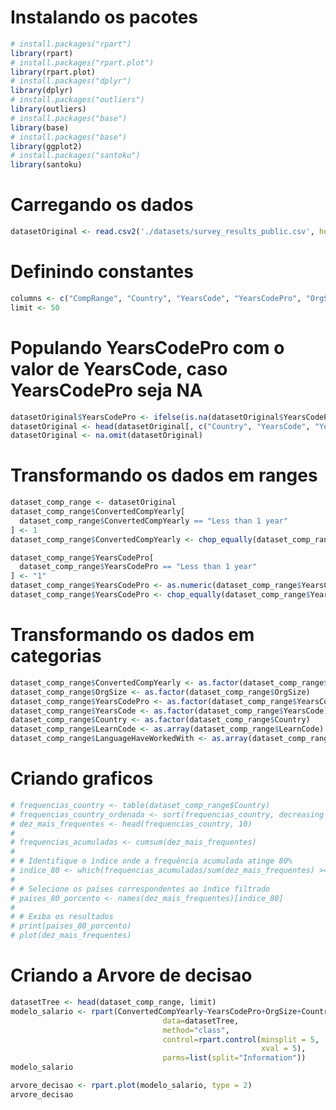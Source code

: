 # Instalando os pacotes
```r
# install.packages("rpart")
library(rpart)
# install.packages("rpart.plot")
library(rpart.plot)
# install.packages("dplyr")
library(dplyr)
# install.packages("outliers")
library(outliers)
# install.packages("base")
library(base)
# install.packages("base")
library(ggplot2)
# install.packages("santoku")
library(santoku)
```

# Carregando os dados
```r
datasetOriginal <- read.csv2('./datasets/survey_results_public.csv', header = TRUE, sep = ',')
```

# Definindo constantes
```r
columns <- c("CompRange", "Country", "YearsCode", "YearsCodePro", "OrgSize", "DevType", "EdLevel", "Age", "WorkExp", "RemoteWork", "LearnCode", "LanguageHaveWorkedWith")
limit <- 50
```


# Populando YearsCodePro com o valor de YearsCode, caso YearsCodePro seja NA
```r
datasetOriginal$YearsCodePro <- ifelse(is.na(datasetOriginal$YearsCodePro), datasetOriginal$YearsCode, datasetOriginal$YearsCodePro)
datasetOriginal <- head(datasetOriginal[, c("Country", "YearsCode", "YearsCodePro", "OrgSize", "DevType", "EdLevel", "Age", "WorkExp", "RemoteWork", "LearnCode", "LanguageHaveWorkedWith", "ConvertedCompYearly")], nrow(datasetOriginal))
datasetOriginal <- na.omit(datasetOriginal)
```

# Transformando os dados em ranges
```r
dataset_comp_range <- datasetOriginal
dataset_comp_range$ConvertedCompYearly[
  dataset_comp_range$ConvertedCompYearly == "Less than 1 year"
] <- 1
dataset_comp_range$ConvertedCompYearly <- chop_equally(dataset_comp_range$ConvertedCompYearly, 10, raw = FALSE)

dataset_comp_range$YearsCodePro[
  dataset_comp_range$YearsCodePro == "Less than 1 year"
] <- "1"
dataset_comp_range$YearsCodePro <- as.numeric(dataset_comp_range$YearsCodePro)
dataset_comp_range$YearsCodePro <- chop_equally(dataset_comp_range$YearsCodePro, 10, raw = TRUE)

```


# Transformando os dados em categorias
```r
dataset_comp_range$ConvertedCompYearly <- as.factor(dataset_comp_range$ConvertedCompYearly)
dataset_comp_range$OrgSize <- as.factor(dataset_comp_range$OrgSize)
dataset_comp_range$YearsCodePro <- as.factor(dataset_comp_range$YearsCodePro)
dataset_comp_range$YearsCode <- as.factor(dataset_comp_range$YearsCode)
dataset_comp_range$Country <- as.factor(dataset_comp_range$Country)
dataset_comp_range$LearnCode <- as.array(dataset_comp_range$LearnCode)
dataset_comp_range$LanguageHaveWorkedWith <- as.array(dataset_comp_range$LanguageHaveWorkedWith)
```


# Criando graficos
```r


# frequencias_country <- table(dataset_comp_range$Country)
# frequencias_country_ordenada <- sort(frequencias_country, decreasing = TRUE)
# dez_mais_frequentes <- head(frequencias_country, 10)
#
# frequencias_acumuladas <- cumsum(dez_mais_frequentes)
#
# # Identifique o índice onde a frequência acumulada atinge 80%
# indice_80 <- which(frequencias_acumuladas/sum(dez_mais_frequentes) >= 0.8)
#
# # Selecione os países correspondentes ao índice filtrado
# paises_80_porcento <- names(dez_mais_frequentes)[indice_80]
#
# # Exiba os resultados
# print(paises_80_porcento)
# plot(dez_mais_frequentes)
```



# Criando a Arvore de decisao
```r
datasetTree <- head(dataset_comp_range, limit)
modelo_salario <- rpart(ConvertedCompYearly~YearsCodePro+OrgSize+Country,
                                  data=datasetTree,
                                  method="class",
                                  control=rpart.control(minsplit = 5,
                                                        xval = 5),
                                  parms=list(split="Information"))
modelo_salario
```

```r
arvore_decisao <- rpart.plot(modelo_salario, type = 2)
arvore_decisao
```
